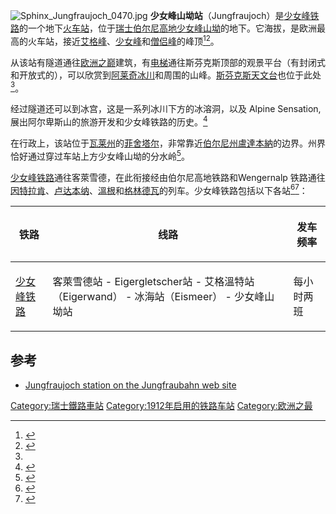 {{Infobox station
|name                = 少女峰山坳站
|native_name         = 
|image               = Bahnhof Jungfraujoch.jpg
|image_size          = 250px
|image_caption       = 
|address             = 瑞士[[瓦莱州|瓦莱州]][[菲舍塔尔|菲舍塔尔]]
|iso_region          = CH-VS
|coordinates_display = title
|coordinates_format  = dms
|latd  = 46 |latm  = 32 |lats  = 51 |latNS  = N
|longd = 07 |longm = 58 |longs = 56 |longEW = E
|elevation           = {{convert|3454|m|abbr=on}}<ref name=saw/>
|line                = [[少女峰铁路|少女峰铁路]]
|opened              = 1912年8月1日
|map_type            = Switzerland
|map_caption         = 在瑞士的位置
}}
[[File:Sphinx_Jungfraujoch_0470.jpg|thumb]]
'''少女峰山坳站'''（Jungfraujoch）是[[少女峰铁路|少女峰铁路]]的一个地下[[火车站|火车站]]，位于[[瑞士|瑞士]][[伯尔尼高地|伯尔尼高地]][[少女峰山坳|少女峰山坳]]的地下。它海拔{{convert|3454|m|ft|sp=us}}，是欧洲最高的火车站，接近[[艾格峰|艾格峰]]、[[少女峰|少女峰]]和[[僧侣峰|僧侣峰]]的峰顶<ref name=saw>{{cite book | title = Eisenbahnatlas Schweiz | year = 2012 | publisher = Verlag Schweers + Wall GmbH | isbn=978-3-89494-130-7 | page = 82}}</ref><ref name=sar>{{cite book | title = Switzerland's Amazing Railways | year = 1958 | publisher = Thomas Nelson and Sons | location = London | first = Cecil J. | last = Allen | pages = 141}}</ref>。

从该站有隧道通往[[欧洲之巅|欧洲之巅]]建筑，有[[电梯|电梯]]通往斯芬克斯顶部的观景平台（有封闭式和开放式的），可以欣赏到[[阿莱奇冰川|阿莱奇冰川]]和周围的山峰。[[斯芬克斯天文台|斯芬克斯天文台]]也位于此处<ref name=sar/>。

经过隧道还可以到冰宫，这是一系列冰川下方的冰溶洞，以及 Alpine Sensation, 展出阿尔卑斯山的旅游开发和少女峰铁路的历史。<ref>{{cite web | url = http://www.jungfrau.ch/en/sommer/tourism/places-to-visit/jungfraujoch-top-of-europe/experiences/ | title = Jungfrau - Top of Europe | publisher = Jungfraubahn | accessdate = 2013-02-05 | deadurl = yes | archiveurl = https://web.archive.org/web/20130201073221/http://www.jungfrau.ch/en/sommer/tourism/places-to-visit/jungfraujoch-top-of-europe/experiences | archivedate = 2013-02-01 }}</ref>

在行政上，该站位于[[瓦莱州|瓦莱州]]的[[菲舍塔尔|菲舍塔尔]]，非常靠近[[伯尔尼州|伯尔尼州]][[盧達本納|盧達本納]]的边界。州界恰好通过穿过车站上方少女峰山坳的分水岭<ref name=swmap>{{cite map | publisher = Swiss Confederation | title = map.geo.admin.ch | url = http://map.geo.admin.ch/?selectedNode=node_ch.swisstopo.swissboundaries3d-kanton-flaeche.fill1&Y=641828.5&X=155359&zoom=9&bgLayer=ch.swisstopo.pixelkarte-farbe&layers=ch.swisstopo.swissboundaries3d-gemeinde-flaeche.fill,ch.swisstopo.swissboundaries3d-kanton-flaeche.fill&layers_opacity=1,1&layers_visibility=true,true&lang=en | accessdate = 2013-02-04 | archive-date = 2015-04-02 | archive-url = https://web.archive.org/web/20150402121540/http://map.geo.admin.ch/?selectedNode=node_ch.swisstopo.swissboundaries3d-kanton-flaeche.fill1&Y=641828.5&X=155359&zoom=9&bgLayer=ch.swisstopo.pixelkarte-farbe&layers=ch.swisstopo.swissboundaries3d-gemeinde-flaeche.fill,ch.swisstopo.swissboundaries3d-kanton-flaeche.fill&layers_opacity=1,1&layers_visibility=true,true&lang=en | dead-url = no }}</ref>。 

[[少女峰铁路|少女峰铁路]]通往客萊雪德，在此衔接经由伯尔尼高地铁路和Wengernalp 铁路通往[[因特拉肯|因特拉肯]]、[[卢达本纳|卢达本纳]]、[[溫根|溫根]]和[[格林德瓦|格林德瓦]]的列车。少女峰铁路包括以下各站<ref>{{cite web | url = http://www.fahrplanfelder.ch/fileadmin/fap_pdf_fields/2013/311.pdf | title = Interlaken–Lauterbrunnen–Wengen–Kleine Scheidegg–Jungfraujoch | publisher = Bundesamt für Verkehr | accessdate = 2013-01-28 | archive-date = 2013-05-20 | archive-url = https://web.archive.org/web/20130520231634/http://www.fahrplanfelder.ch/fileadmin/fap_pdf_fields/2013/311.pdf | dead-url = no }}</ref><ref>{{cite web | url = http://www.fahrplanfelder.ch/fileadmin/fap_pdf_fields/2013/312.pdf | title = Interlaken–Grindelwald–Kleine Scheidegg–Jungfraujoch | publisher = Bundesamt für Verkehr | accessdate = 2013-01-28 | archive-date = 2015-02-02 | archive-url = https://web.archive.org/web/20150202113355/http://www.fahrplanfelder.ch/fileadmin/fap_pdf_fields/2013/312.pdf | dead-url = no }}</ref>：
{| class="wikitable vatop"
! 铁路
! 线路
! 发车频率
|-
| [[少女峰铁路|少女峰铁路]]
| 客萊雪德站 - Eigergletscher站 - 艾格溫特站（Eigerwand） - 冰海站（Eismeer） - 少女峰山坳站
| 每小时两班
|}

== 参考 ==
{{reflist}}
* [https://web.archive.org/web/20130201073221/http://www.jungfrau.ch/en/sommer/tourism/places-to-visit/jungfraujoch-top-of-europe/experiences Jungfraujoch station on the Jungfraubahn web site]
[[Category:瑞士鐵路車站|Category:瑞士鐵路車站]]
[[Category:1912年启用的铁路车站|Category:1912年启用的铁路车站]]
[[Category:欧洲之最|Category:欧洲之最]]